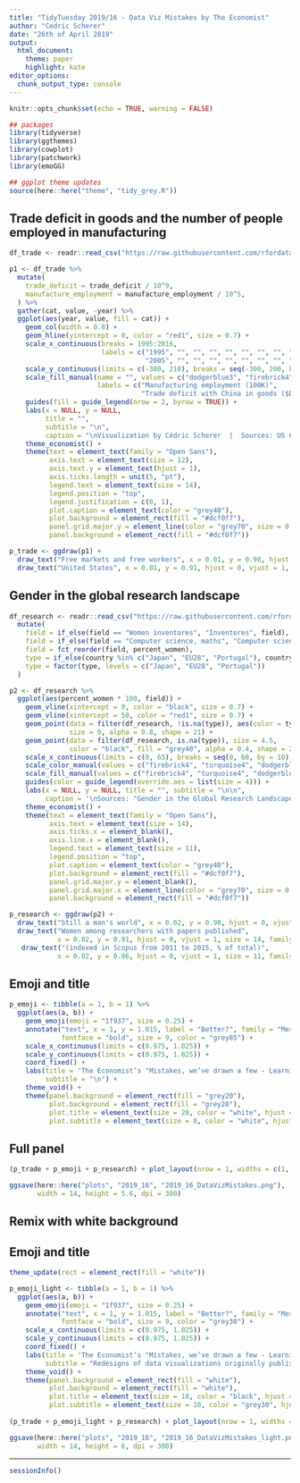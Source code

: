 ```yaml
---
title: "TidyTuesday 2019/16 - Data Viz Mistakes	by The Economist"
author: "Cedric Scherer"
date: "26th of April 2019"
output:
  html_document:
    theme: paper
    highlight: kate
editor_options: 
  chunk_output_type: console
---
```


```r
knitr::opts_chunk$set(echo = TRUE, warning = FALSE)
```

```r
## packages
library(tidyverse)
library(ggthemes)
library(cowplot)
library(patchwork)
library(emoGG)

## ggplot theme updates
source(here::here("theme", "tidy_grey.R"))
```

## Trade deficit in goods and the number of people employed in manufacturing

```r
df_trade <- readr::read_csv("https://raw.githubusercontent.com/rfordatascience/tidytuesday/master/data/2019/2019-04-16/trade.csv")
```

```r
p1 <- df_trade %>% 
  mutate(
    trade_deficit = trade_deficit / 10^9, 
    manufacture_employment = manufacture_employment / 10^5,
  ) %>% 
  gather(cat, value, -year) %>% 
  ggplot(aes(year, value, fill = cat)) + 
    geom_col(width = 0.8) +
    geom_hline(yintercept = 0, color = "red1", size = 0.7) +
    scale_x_continuous(breaks = 1995:2016, 
                       labels = c("1995", "", "", "", "", "", "", "", "", "", 
                                  "2005", "", "", "", "", "", "", "", "", "", "", "2016")) +
    scale_y_continuous(limits = c(-380, 210), breaks = seq(-300, 200, by = 100)) +
    scale_fill_manual(name = "", values = c("dodgerblue3", "firebrick4"), 
                      labels = c("Manufacturing employment (100K)",
                                 "Trade deficit with China in goods ($B)")) +
    guides(fill = guide_legend(nrow = 2, byrow = TRUE)) +
    labs(x = NULL, y = NULL, 
         title = "",
         subtitle = "\n", 
         caption = "\nVisualization by Cédric Scherer  |  Sources: US Census Bureau; BLS") +
    theme_economist() +
    theme(text = element_text(family = "Open Sans"), 
          axis.text = element_text(size = 12),
          axis.text.y = element_text(hjust = 1),
          axis.ticks.length = unit(5, "pt"),
          legend.text = element_text(size = 14),
          legend.position = "top",
          legend.justification = c(0, 1),
          plot.caption = element_text(color = "grey40"),
          plot.background = element_rect(fill = "#dcf0f7"),
          panel.grid.major.y = element_line(color = "grey70", size = 0.4),
          panel.background = element_rect(fill = "#dcf0f7"))

p_trade <- ggdraw(p1) + 
  draw_text("Free markets and free workers", x = 0.01, y = 0.98, hjust = 0, vjust = 1, size = 20, family = "Open Sans ExtraBold") +
  draw_text("United States", x = 0.01, y = 0.91, hjust = 0, vjust = 1, size = 14, family = "Open Sans")
```

## Gender in the global research landscape

```r
df_research <- readr::read_csv("https://raw.githubusercontent.com/rfordatascience/tidytuesday/master/data/2019/2019-04-16/women_research.csv") %>% 
  mutate(
    field = if_else(field == "Women inventores", "Inventores", field),
    field = if_else(field == "Computer science, maths", "Computer sciences", field),
    field = fct_reorder(field, percent_women),
    type = if_else(country %in% c("Japan", "EU28", "Portugal"), country, NA_character_),
    type = factor(type, levels = c("Japan", "EU28", "Portugal"))
  )
```

```r
p2 <- df_research %>% 
  ggplot(aes(percent_women * 100, field)) + 
    geom_vline(xintercept = 0, color = "black", size = 0.7) + 
    geom_vline(xintercept = 50, color = "red1", size = 0.7) + 
    geom_point(data = filter(df_research, !is.na(type)), aes(color = type, fill = type), 
               size = 9, alpha = 0.8, shape = 21) +
    geom_point(data = filter(df_research, is.na(type)), size = 4.5, 
               color = "black", fill = "grey40", alpha = 0.4, shape = 21) + 
    scale_x_continuous(limits = c(0, 65), breaks = seq(0, 60, by = 10), expand = c(0, 0)) +
    scale_color_manual(values = c("firebrick4", "turquoise4", "dodgerblue3"), name = NULL) +
    scale_fill_manual(values = c("firebrick4", "turquoise4", "dodgerblue3"), name = NULL) +
    guides(color = guide_legend(override.aes = list(size = 4))) +
    labs(x = NULL, y = NULL, title = "", subtitle = "\n\n", 
         caption = '\nSources: "Gender in the Global Research Landscape" by Elsevier; The Economist\nVisualization by Cédric Scherer') +
    theme_economist() +
    theme(text = element_text(family = "Open Sans"), 
          axis.text = element_text(size = 14),
          axis.ticks.x = element_blank(),
          axis.line.x = element_blank(),
          legend.text = element_text(size = 11),
          legend.position = "top",
          plot.caption = element_text(color = "grey40"),
          plot.background = element_rect(fill = "#dcf0f7"),
          panel.grid.major.y = element_blank(),
          panel.grid.major.x = element_line(color = "grey70", size = 0.4),
          panel.background = element_rect(fill = "#dcf0f7"))

p_research <- ggdraw(p2) + 
  draw_text("Still a man's world", x = 0.02, y = 0.98, hjust = 0, vjust = 1, size = 20, family = "Open Sans ExtraBold") +
  draw_text("Women among researchers with papers published", 
            x = 0.02, y = 0.91, hjust = 0, vjust = 1, size = 14, family = "Open Sans") +
   draw_text("(indexed in Scopus from 2011 to 2015, % of total)", 
            x = 0.02, y = 0.86, hjust = 0, vjust = 1, size = 11, family = "Open Sans")
```

## Emoji and title

```r
p_emoji <- tibble(a = 1, b = 1) %>% 
  ggplot(aes(a, b)) + 
    geom_emoji(emoji = "1f937", size = 0.25) +
    annotate("text", x = 1, y = 1.015, label = "Better?", family = "Merriweather", 
             fontface = "bold", size = 9, color = "grey85") +
    scale_x_continuous(limits = c(0.975, 1.025)) +
    scale_y_continuous(limits = c(0.975, 1.025)) +
    coord_fixed() +
    labs(title = 'The Economist’s "Mistakes, we’ve drawn a few - Learning from our errors in data visualisation"                 ',
         subtitle = "\n") +
    theme_void() + 
    theme(panel.background = element_rect(fill = "grey20"), 
          plot.background = element_rect(fill = "grey20"),
          plot.title = element_text(size = 20, color = "white", hjust = 0.5, family = "Poppins", face = "bold"),
          plot.subtitle = element_text(size = 8, color = "white", hjust = 0.5, family = "Poppins"))
```

## Full panel

```r
(p_trade + p_emoji + p_research) + plot_layout(nrow = 1, widths = c(1, 0.35, 0.85))

ggsave(here::here("plots", "2019_16", "2019_16_DataVizMistakes.png"), 
       width = 14, height = 5.6, dpi = 300)
```

## Remix with white background

## Emoji and title

```r
theme_update(rect = element_rect(fill = "white"))

p_emoji_light <- tibble(a = 1, b = 1) %>% 
  ggplot(aes(a, b)) + 
    geom_emoji(emoji = "1f937", size = 0.25) +
    annotate("text", x = 1, y = 1.015, label = "Better?", family = "Merriweather", 
             fontface = "bold", size = 9, color = "grey30") +
    scale_x_continuous(limits = c(0.975, 1.025)) +
    scale_y_continuous(limits = c(0.975, 1.025)) +
    coord_fixed() +
    labs(title = 'The Economist’s "Mistakes, we’ve drawn a few - Learning from our errors in data visualisation"                 ',
         subtitle = "Redesigns of data visualizations originally published by The Economist which Sarah Leo found to be misleading (left) and too crowded given the limited space (right).                         \nIn the article, Sarah asked for new ideas how these visualizations can be redesigned to adress these shortcomings following the The Economist's design rules.                           \n") +
    theme_void() + 
    theme(panel.background = element_rect(fill = "white"), 
          plot.background = element_rect(fill = "white"),
          plot.title = element_text(size = 18, color = "black", hjust = 0.5, family = "Poppins", face = "bold"),
          plot.subtitle = element_text(size = 10, color = "grey30", hjust = 0.5, family = "Merriweather", lineheight = 1.3))
    
(p_trade + p_emoji_light + p_research) + plot_layout(nrow = 1, widths = c(1, 0.35, 0.85))

ggsave(here::here("plots", "2019_16", "2019_16_DataVizMistakes_light.png"), 
       width = 14, height = 6, dpi = 300)
```
***

```r
sessionInfo()
```
